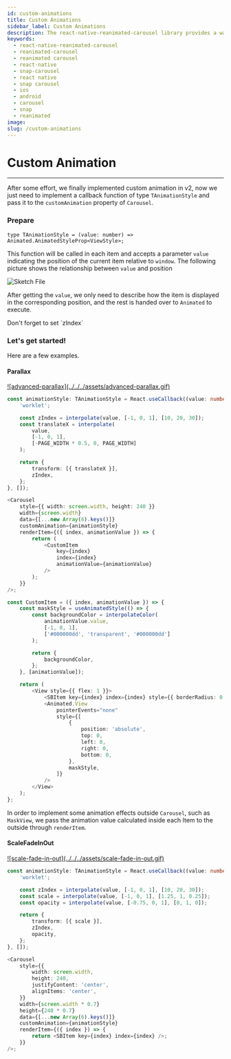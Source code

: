 ```yaml
---
id: custom-animations
title: Custom Animations
sidebar_label: Custom Animations
description: The react-native-reanimated-carousel library provides a way to customize the animations of the carousel.
keywords:
  - react-native-reanimated-carousel
  - reanimated-carousel
  - reanimated carousel
  - react-native
  - snap-carousel
  - react native
  - snap carousel
  - ios
  - android
  - carousel
  - snap
  - reanimated
image:
slug: /custom-animations
---
```


# Custom Animation

---


After some effort, we finally implemented custom animation in v2, now we just need to implement a callback function of type `TAnimationStyle` and pass it to the `customAnimation` property of `Carousel`.

### Prepare

```
type TAnimationStyle = (value: number) => Animated.AnimatedStyleProp<ViewStyle>;
```

This function will be called in each item and accepts a parameter `value` indicating the position of the current item relative to `window`. The following picture shows the relationship between `value` and position

![Sketch File](../../../assets/custom-animation-sketch.png)

After getting the `value`, we only need to describe how the item is displayed in the corresponding position, and the rest is handed over to `Animated` to execute.

<Callout type="info" emoji="ℹ️">
  Don't forget to set `zIndex`
</Callout>

### Let's get started!

Here are a few examples.

#### Parallax

<a href="https://github.com/dohooo/react-native-reanimated-carousel/blob/main/apps/app/src/pages/advanced-parallax/index.tsx">
  ![advanced-parallax](../../../assets/advanced-parallax.gif)
</a>

```ts
const animationStyle: TAnimationStyle = React.useCallback((value: number) => {
    'worklet';

    const zIndex = interpolate(value, [-1, 0, 1], [10, 20, 30]);
    const translateX = interpolate(
        value,
        [-1, 0, 1],
        [-PAGE_WIDTH * 0.5, 0, PAGE_WIDTH]
    );

    return {
        transform: [{ translateX }],
        zIndex,
    };
}, []);

<Carousel
    style={{ width: screen.width, height: 240 }}
    width={screen.width}
    data={[...new Array(6).keys()]}
    customAnimation={animationStyle}
    renderItem={({ index, animationValue }) => {
        return (
            <CustomItem
                key={index}
                index={index}
                animationValue={animationValue}
            />
        );
    }}
/>;

const CustomItem = ({ index, animationValue }) => {
    const maskStyle = useAnimatedStyle(() => {
        const backgroundColor = interpolateColor(
            animationValue.value,
            [-1, 0, 1],
            ['#000000dd', 'transparent', '#000000dd']
        );

        return {
            backgroundColor,
        };
    }, [animationValue]);

    return (
        <View style={{ flex: 1 }}>
            <SBItem key={index} index={index} style={{ borderRadius: 0 }} />
            <Animated.View
                pointerEvents="none"
                style={[
                    {
                        position: 'absolute',
                        top: 0,
                        left: 0,
                        right: 0,
                        bottom: 0,
                    },
                    maskStyle,
                ]}
            />
        </View>
    );
};
```

In order to implement some animation effects outside `Carousel`, such as `MaskView`, we pass the animation value calculated inside each Item to the outside through `renderItem`.

#### ScaleFadeInOut

<a href="https://github.com/dohooo/react-native-reanimated-carousel/blob/main/apps/app/src/pages/scale-fade-in-out/index.tsx">
  ![scale-fade-in-out](../../../assets/scale-fade-in-out.gif)
</a>

```ts
const animationStyle: TAnimationStyle = React.useCallback((value: number) => {
    'worklet';

    const zIndex = interpolate(value, [-1, 0, 1], [10, 20, 30]);
    const scale = interpolate(value, [-1, 0, 1], [1.25, 1, 0.25]);
    const opacity = interpolate(value, [-0.75, 0, 1], [0, 1, 0]);

    return {
        transform: [{ scale }],
        zIndex,
        opacity,
    };
}, []);

<Carousel
    style={{
        width: screen.width,
        height: 240,
        justifyContent: 'center',
        alignItems: 'center',
    }}
    width={screen.width * 0.7}
    height={240 * 0.7}
    data={[...new Array(6).keys()]}
    customAnimation={animationStyle}
    renderItem={({ index }) => {
        return <SBItem key={index} index={index} />;
    }}
/>;
```
